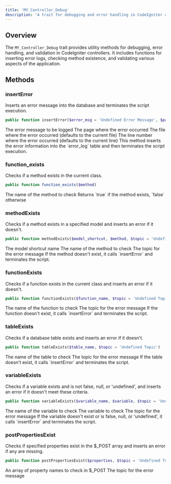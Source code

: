 ```yaml
---
title: 'MY_Controller_Debug'
description: 'A trait for debugging and error handling in CodeIgniter controllers'
---
```


## Overview

The `MY_Controller_Debug` trait provides utility methods for debugging, error handling, and validation in CodeIgniter controllers. It includes functions for inserting error logs, checking method existence, and validating various aspects of the application.

## Methods

### insertError

Inserts an error message into the database and terminates the script execution.

<CodeGroup>

```php
public function insertError($error_msg = 'Undefined Error Message', $page = 'Undefined Page', $file = '', $line = '')
```

</CodeGroup>

<Param name="error_msg" type="string" default="'Undefined Error Message'">
  The error message to be logged
</Param>

<Param name="page" type="string" default="'Undefined Page'">
  The page where the error occurred
</Param>

<Param name="file" type="string" default="">
  The file where the error occurred (defaults to the current file)
</Param>

<Param name="line" type="string" default="">
  The line number where the error occurred (defaults to the current line)
</Param>

<Note>
  This method inserts the error information into the `error_log` table and then terminates the script execution.
</Note>

### function_exists

Checks if a method exists in the current class.

<CodeGroup>

```php
public function function_exists($method)
```

</CodeGroup>

<Param name="method" type="string">
  The name of the method to check
</Param>

<ResponseField name="return" type="boolean">
  Returns `true` if the method exists, `false` otherwise
</ResponseField>

### methodExists

Checks if a method exists in a specified model and inserts an error if it doesn't.

<CodeGroup>

```php
public function methodExists($model_shortcut, $method, $topic = 'Undefined Topic')
```

</CodeGroup>

<Param name="model_shortcut" type="string">
  The model shortcut name
</Param>

<Param name="method" type="string">
  The name of the method to check
</Param>

<Param name="topic" type="string" default="'Undefined Topic'">
  The topic for the error message
</Param>

<Note>
  If the method doesn't exist, it calls `insertError` and terminates the script.
</Note>

### functionExists

Checks if a function exists in the current class and inserts an error if it doesn't.

<CodeGroup>

```php
public function functionExists($function_name, $topic = 'Undefined Topic')
```

</CodeGroup>

<Param name="function_name" type="string">
  The name of the function to check
</Param>

<Param name="topic" type="string" default="'Undefined Topic'">
  The topic for the error message
</Param>

<Note>
  If the function doesn't exist, it calls `insertError` and terminates the script.
</Note>

### tableExists

Checks if a database table exists and inserts an error if it doesn't.

<CodeGroup>

```php
public function tableExists($table_name, $topic = 'Undefined Topic')
```

</CodeGroup>

<Param name="table_name" type="string">
  The name of the table to check
</Param>

<Param name="topic" type="string" default="'Undefined Topic'">
  The topic for the error message
</Param>

<Note>
  If the table doesn't exist, it calls `insertError` and terminates the script.
</Note>

### variableExists

Checks if a variable exists and is not false, null, or 'undefined', and inserts an error if it doesn't meet these criteria.

<CodeGroup>

```php
public function variableExists($variable_name, $variable, $topic = 'Undefined Topic')
```

</CodeGroup>

<Param name="variable_name" type="string">
  The name of the variable to check
</Param>

<Param name="variable" type="mixed">
  The variable to check
</Param>

<Param name="topic" type="string" default="'Undefined Topic'">
  The topic for the error message
</Param>

<Note>
  If the variable doesn't exist or is false, null, or 'undefined', it calls `insertError` and terminates the script.
</Note>

### postPropertiesExist

Checks if specified properties exist in the $_POST array and inserts an error if any are missing.

<CodeGroup>

```php
public function postPropertiesExist($properties, $topic = 'Undefined Topic')
```

</CodeGroup>

<Param name="properties" type="array">
  An array of property names to check in $_POST
</Param>

<Param name="topic" type="string" default="'Undefined Topic'">
  The topic for the error message
</Param>
